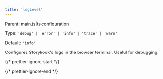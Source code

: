 ```yaml
---
title: 'logLevel'
---
```


Parent: [main.js|ts configuration](./main-config.md)

Type: `'debug' | 'error' | 'info' | 'trace' | 'warn'`

Default: `'info'`

Configures Storybook's logs in the browser terminal. Useful for debugging.

{/* prettier-ignore-start */}

<CodeSnippets path="main-config-log-level.md" />

{/* prettier-ignore-end */}
